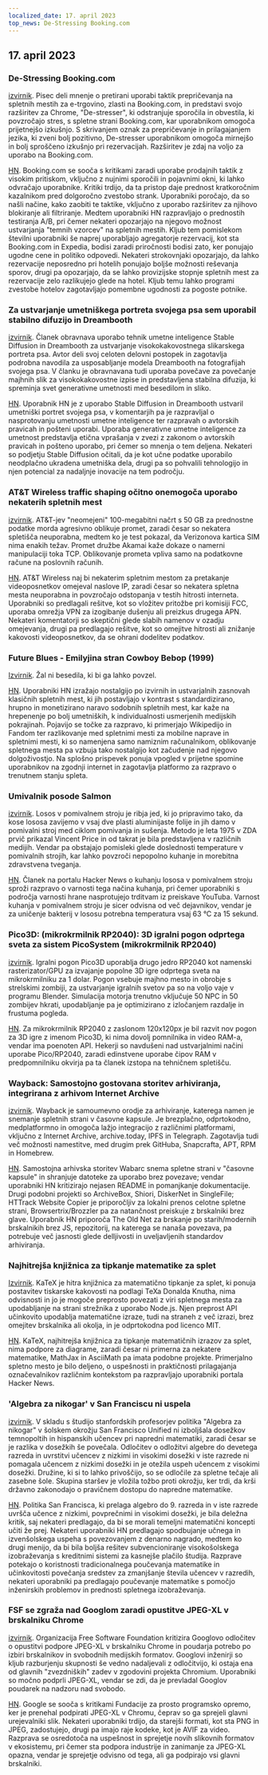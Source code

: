 ```yaml
---
localized_date: 17. april 2023
top_news: De-Stressing Booking.com
---
```




<CallToAction />

<Steps>

## 17. april 2023

### De-Stressing Booking.com

[izvirnik](https://www.alexcharlton.co/projects/booking-com-de-stresser).
Pisec deli mnenje o pretirani uporabi taktik prepričevanja na spletnih mestih za e-trgovino, zlasti na Booking.com, in predstavi svojo razširitev za Chrome, "De-stresser", ki odstranjuje sporočila in obvestila, ki povzročajo stres, s spletne strani Booking.com, kar uporabnikom omogoča prijetnejšo izkušnjo. S skrivanjem oznak za prepričevanje in prilagajanjem jezika, ki zveni bolj pozitivno, De-stresser uporabnikom omogoča mirnejšo in bolj sproščeno izkušnjo pri rezervacijah. Razširitev je zdaj na voljo za uporabo na Booking.com.

[HN](http://news.ycombinator.com/item?id=35590734).
Booking.com se sooča s kritikami zaradi uporabe prodajnih taktik z visokim pritiskom, vključno z nujnimi sporočili in pojavnimi okni, ki lahko odvračajo uporabnike. Kritiki trdijo, da ta pristop daje prednost kratkoročnim kazalnikom pred dolgoročno zvestobo strank. Uporabniki poročajo, da so našli načine, kako zaobiti te taktike, vključno z uporabo razširitev za njihovo blokiranje ali filtriranje. Medtem uporabniki HN razpravljajo o prednostih testiranja A/B, pri čemer nekateri opozarjajo na njegovo možnost ustvarjanja "temnih vzorcev" na spletnih mestih. Kljub tem pomislekom številni uporabniki še naprej uporabljajo agregatorje rezervacij, kot sta Booking.com in Expedia, bodisi zaradi priročnosti bodisi zato, ker ponujajo ugodne cene in politiko odpovedi. Nekateri strokovnjaki opozarjajo, da lahko rezervacije neposredno pri hotelih ponujajo boljše možnosti reševanja sporov, drugi pa opozarjajo, da se lahko provizijske stopnje spletnih mest za rezervacije zelo razlikujejo glede na hotel. Kljub temu lahko programi zvestobe hotelov zagotavljajo pomembne ugodnosti za pogoste potnike.

### Za ustvarjanje umetniškega portreta svojega psa sem uporabil stabilno difuzijo in Dreambooth

[izvirnik](https://www.shruggingface.com/blog/how-i-used-stable-diffusion-and-dreambooth-to-create-a-painted-portrait-of-my-dog).
Članek obravnava uporabo tehnik umetne inteligence Stable Diffusion in Dreambooth za ustvarjanje visokokakovostnega slikarskega portreta psa. Avtor deli svoj celoten delovni postopek in zagotavlja podrobna navodila za usposabljanje modela Dreambooth na fotografijah svojega psa. V članku je obravnavana tudi uporaba povečave za povečanje majhnih slik za visokokakovostne izpise in predstavljena stabilna difuzija, ki spreminja svet generativne umetnosti med besedilom in sliko.

[HN](http://news.ycombinator.com/item?id=35592847).
Uporabnik HN je z uporabo Stable Diffusion in Dreambooth ustvaril umetniški portret svojega psa, v komentarjih pa je razpravljal o nasprotovanju umetnosti umetne inteligence ter razpravah o avtorskih pravicah in pošteni uporabi. Uporaba generativne umetne inteligence za umetnost predstavlja etična vprašanja v zvezi z zakonom o avtorskih pravicah in pošteno uporabo, pri čemer so mnenja o tem deljena. Nekateri so podjetju Stable Diffusion očitali, da je kot učne podatke uporabilo neodplačno ukradena umetniška dela, drugi pa so pohvalili tehnologijo in njen potencial za nadaljnje inovacije na tem področju.

### AT&T Wireless traffic shaping očitno onemogoča uporabo nekaterih spletnih mest

[izvirnik](https://adriano.fyi/post/2023/2023-04-16-att-traffic-shaping-makes-websites-unusable/).
AT&T-jev "neomejeni" 100-megabitni načrt s 50 GB za prednostne podatke morda agresivno oblikuje promet, zaradi česar so nekatera spletišča neuporabna, medtem ko je test pokazal, da Verizonova kartica SIM nima enakih težav. Promet družbe Akamai kaže dokaze o namerni manipulaciji toka TCP. Oblikovanje prometa vpliva samo na podatkovne račune na poslovnih računih.

[HN](http://news.ycombinator.com/item?id=35592607).
AT&T Wireless naj bi nekaterim spletnim mestom za pretakanje videoposnetkov omejeval naslove IP, zaradi česar so nekatera spletna mesta neuporabna in povzročajo odstopanja v testih hitrosti interneta. Uporabniki so predlagali rešitve, kot so vložitev pritožbe pri komisiji FCC, uporaba omrežja VPN za izogibanje dušenju ali preizkus drugega APN. Nekateri komentatorji so skeptični glede slabih namenov v ozadju omejevanja, drugi pa predlagajo rešitve, kot so omejitve hitrosti ali znižanje kakovosti videoposnetkov, da se ohrani dodelitev podatkov.

### Future Blues - Emilyjina stran Cowboy Bebop (1999)

[Izvirnik](https://futureblues.com/).
Žal ni besedila, ki bi ga lahko povzel.

[HN](http://news.ycombinator.com/item?id=35589124).
Uporabniki HN izražajo nostalgijo po izvirnih in ustvarjalnih zasnovah klasičnih spletnih mest, ki jih postavljajo v kontrast s standardizirano, hrupno in monetizirano naravo sodobnih spletnih mest, kar kaže na hrepenenje po bolj umetniških, k individualnosti usmerjenih medijskih pokrajinah. Pojavijo se točke za razpravo, ki primerjajo Wikipedijo in Fandom ter razlikovanje med spletnimi mesti za mobilne naprave in spletnimi mesti, ki so namenjena samo namiznim računalnikom, oblikovanje spletnega mesta pa vzbuja tako nostalgijo kot začudenje nad njegovo dolgoživostjo. Na splošno prispevek ponuja vpogled v prijetne spomine uporabnikov na zgodnji internet in zagotavlja platformo za razpravo o trenutnem stanju spleta.

### Umivalnik posode Salmon

[izvirnik](https://en.wikipedia.org/wiki/Dishwasher_salmon).
Losos v pomivalnem stroju je ribja jed, ki jo pripravimo tako, da kose lososa zavijemo v vsaj dve plasti aluminijaste folije in jih damo v pomivalni stroj med ciklom pomivanja in sušenja. Metodo je leta 1975 v ZDA prvič prikazal Vincent Price in od takrat je bila predstavljena v različnih medijih. Vendar pa obstajajo pomisleki glede doslednosti temperature v pomivalnih strojih, kar lahko povzroči nepopolno kuhanje in morebitna zdravstvena tveganja.

[HN](http://news.ycombinator.com/item?id=35586683).
Članek na portalu Hacker News o kuhanju lososa v pomivalnem stroju sproži razpravo o varnosti tega načina kuhanja, pri čemer uporabniki s področja varnosti hrane nasprotujejo trditvam iz preiskave YouTuba. Varnost kuhanja v pomivalnem stroju je sicer odvisna od več dejavnikov, vendar je za uničenje bakterij v lososu potrebna temperatura vsaj 63 °C za 15 sekund.

### Pico3D: (mikrokrmilnik RP2040): 3D igralni pogon odprtega sveta za sistem PicoSystem (mikrokrmilnik RP2040)

[izvirnik](https://github.com/bernhardstrobl/Pico3D).
Igralni pogon Pico3D uporablja drugo jedro RP2040 kot namenski rasterizator/GPU za izvajanje popolne 3D igre odprtega sveta na mikrokrmilniku za 1 dolar. Pogon vsebuje majhno mesto in obrobje s strelskimi zombiji, za ustvarjanje igralnih svetov pa so na voljo vaje v programu Blender. Simulacija motorja trenutno vključuje 50 NPC in 50 zombijev hkrati, upodabljanje pa je optimizirano z izločanjem razdalje in frustuma pogleda.

[HN](http://news.ycombinator.com/item?id=35589172).
Za mikrokrmilnik RP2040 z zaslonom 120x120px je bil razvit nov pogon za 3D igre z imenom Pico3D, ki nima dovolj pomnilnika in video RAM-a, vendar ima poenoten API. Hekerji so navdušeni nad ustvarjalnimi načini uporabe Pico/RP2040, zaradi edinstvene uporabe čipov RAM v predpomnilniku okvirja pa ta članek izstopa na tehničnem spletišču.

### Wayback: Samostojno gostovana storitev arhiviranja, integrirana z arhivom Internet Archive

[izvirnik](https://github.com/wabarc/wayback).
Wayback je samoumevno orodje za arhiviranje, katerega namen je snemanje spletnih strani v časovne kapsule. Je brezplačno, odprtokodno, medplatformno in omogoča lažjo integracijo z različnimi platformami, vključno z Internet Archive, archive.today, IPFS in Telegraph. Zagotavlja tudi več možnosti namestitve, med drugim prek GitHuba, Snapcrafta, APT, RPM in Homebrew.

[HN](http://news.ycombinator.com/item?id=35586845).
Samostojna arhivska storitev Wabarc snema spletne strani v "časovne kapsule" in shranjuje datoteke za uporabo brez povezave; vendar uporabniki HN kritizirajo nejasen README in pomanjkanje dokumentacije. Drugi podobni projekti so ArchiveBox, Shiori, DiskerNet in SingleFile; HTTrack Website Copier je priporočljiv za lokalni prenos celotne spletne strani, Browsertrix/Brozzler pa za natančnost preiskuje z brskalniki brez glave. Uporabnik HN priporoča The Old Net za brskanje po starih/modernih brskalnikih brez JS, repozitorij, na katerega se nanaša povezava, pa potrebuje več jasnosti glede delljivosti in uveljavljenih standardov arhiviranja.

### Najhitrejša knjižnica za tipkanje matematike za splet

[Izvirnik](https://katex.org/).
KaTeX je hitra knjižnica za matematično tipkanje za splet, ki ponuja postavitev tiskarske kakovosti na podlagi TeXa Donalda Knutha, nima odvisnosti in jo je mogoče preprosto povezati z viri spletnega mesta za upodabljanje na strani strežnika z uporabo Node.js. Njen preprost API učinkovito upodablja matematične izraze, tudi na straneh z več izrazi, brez omejitev brskalnika ali okolja, in je odprtokodna pod licenco MIT.

[HN](http://news.ycombinator.com/item?id=35588985).
KaTeX, najhitrejša knjižnica za tipkanje matematičnih izrazov za splet, nima podpore za diagrame, zaradi česar ni primerna za nekatere matematike, MathJax in AsciiMath pa imata podobne projekte. Primerjalno spletno mesto je bilo deljeno, o uspešnosti in praktičnosti prilagajanja označevalnikov različnim kontekstom pa razpravljajo uporabniki portala Hacker News.

### 'Algebra za nikogar' v San Franciscu ni uspela

[izvirnik](https://www.joannejacobs.com/post/algebra-for-none-fails-in-san-francisco).
V skladu s študijo stanfordskih profesorjev politika "Algebra za nikogar" v šolskem okrožju San Francisco Unified ni izboljšala dosežkov temnopoltih in hispanskih učencev pri napredni matematiki, zaradi česar se je razlika v dosežkih še povečala. Odločitev o odložitvi algebre do devetega razreda in uvrstitvi učencev z nizkimi in visokimi dosežki v iste razrede ni pomagala učencem z nizkimi dosežki in je otežila uspeh učencem z visokimi dosežki. Družine, ki si to lahko privoščijo, so se odločile za spletne tečaje ali zasebne šole. Skupina staršev je vložila tožbo proti okrožju, ker trdi, da krši državno zakonodajo o pravičnem dostopu do napredne matematike.

[HN](http://news.ycombinator.com/item?id=35595026).
Politika San Francisca, ki prelaga algebro do 9. razreda in v iste razrede uvršča učence z nizkimi, povprečnimi in visokimi dosežki, je bila deležna kritik, saj nekateri predlagajo, da bi se morali temeljni matematični koncepti učiti že prej. Nekateri uporabniki HN predlagajo spodbujanje učnega in izvenšolskega uspeha s povezovanjem z denarno nagrado, medtem ko drugi menijo, da bi bila boljša rešitev subvencioniranje visokošolskega izobraževanja s kreditnimi sistemi za kasnejše plačilo študija. Razprave potekajo o koristnosti tradicionalnega poučevanja matematike in učinkovitosti povečanja sredstev za zmanjšanje števila učencev v razredih, nekateri uporabniki pa predlagajo poučevanje matematike s pomočjo inženirskih problemov in prednosti spletnega izobraževanja.

### FSF se zgraža nad Googlom zaradi opustitve JPEG-XL v brskalniku Chrome

[izvirnik](https://www.phoronix.com/news/FSF-Slams-Google-JPEG-XL).
Organizacija Free Software Foundation kritizira Googlovo odločitev o opustitvi podpore JPEG-XL v brskalniku Chrome in poudarja potrebo po izbiri brskalnikov in svobodnih medijskih formatov. Googlovi inženirji so kljub razburjenju skupnosti še vedno nadaljevali z odločitvijo, ki ostaja ena od glavnih "zvezdniških" zadev v zgodovini projekta Chromium. Uporabniki so močno podprli JPEG-XL, vendar se zdi, da je prevladal Googlov poudarek na nadzoru nad svobodo.

[HN](http://news.ycombinator.com/item?id=35589179).
Google se sooča s kritikami Fundacije za prosto programsko opremo, ker je prenehal podpirati JPEG-XL v Chromu, čeprav so ga sprejeli glavni urejevalniki slik. Nekateri uporabniki trdijo, da starejši formati, kot sta PNG in JPEG, zadostujejo, drugi pa imajo raje kodeke, kot je AVIF za video. Razprava se osredotoča na uspešnost in sprejetje novih slikovnih formatov v ekosistemu, pri čemer sta podpora industrije in zanimanje za JPEG-XL opazna, vendar je sprejetje odvisno od tega, ali ga podpirajo vsi glavni brskalniki.

</Steps>
